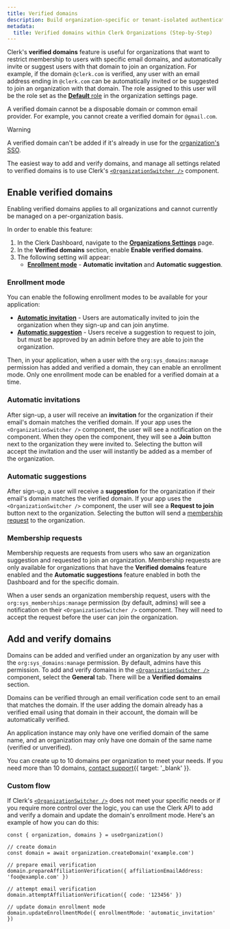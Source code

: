 ```yaml
---
title: Verified domains
description: Build organization-specific or tenant-isolated authentication flows that only authorized users with matching domains can join, using Verified Domains within Clerk Organizations.
metadata:
  title: Verified domains within Clerk Organizations (Step-by-Step)
---
```


Clerk's **verified domains** feature is useful for organizations that want to restrict membership to users with specific email domains, and automatically invite or suggest users with that domain to join an organization. For example, if the domain `@clerk.com` is verified, any user with an email address ending in `@clerk.com` can be automatically invited or be suggested to join an organization with that domain. The role assigned to this user will be the role set as the [**Default** role](/docs/organizations/roles-permissions#the-default-role-for-members) in the organization settings page.

A verified domain cannot be a disposable domain or common email provider. For example, you cannot create a verified domain for `@gmail.com`.

> [!WARNING]
> A verified domain can't be added if it's already in use for the [organization's SSO](/docs/organizations/manage-sso).

The easiest way to add and verify domains, and manage all settings related to verified domains is to use Clerk's [`<OrganizationSwitcher />`](/docs/reference/general/components/organization/organization-switcher) component.

## Enable verified domains

Enabling verified domains applies to all organizations and cannot currently be managed on a per-organization basis.

In order to enable this feature:

1. In the Clerk Dashboard, navigate to the [**Organizations Settings**](https://dashboard.clerk.com/last-active?path=organizations-settings) page.
1. In the **Verified domains** section, enable **Enable verified domains**.
1. The following setting will appear:
   - [**Enrollment mode**](#enrollment-mode) - **Automatic invitation** and **Automatic suggestion**.

### Enrollment mode

You can enable the following enrollment modes to be available for your application:

- [**Automatic invitation**](#automatic-invitations) - Users are automatically invited to join the organization when they sign-up and can join anytime.
- [**Automatic suggestion**](#automatic-suggestions) - Users receive a suggestion to request to join, but must be approved by an admin before they are able to join the organization.

Then, in your application, when a user with the `org:sys_domains:manage` permission has added and verified a domain, they can enable an enrollment mode. Only one enrollment mode can be enabled for a verified domain at a time.

### Automatic invitations

After sign-up, a user will receive an **invitation** for the organization if their email's domain matches the verified domain. If your app uses the `<OrganizationSwitcher />` component, the user will see a notification on the component. When they open the component, they will see a **Join** button next to the organization they were invited to. Selecting the button will accept the invitation and the user will instantly be added as a member of the organization.

### Automatic suggestions

After sign-up, a user will receive a **suggestion** for the organization if their email's domain matches the verified domain. If your app uses the `<OrganizationSwitcher />` component, the user will see a **Request to join** button next to the organization. Selecting the button will send a [membership request](#membership-requests) to the organization.

### Membership requests

Membership requests are requests from users who saw an organization suggestion and requested to join an organization. Membership requests are only available for organizations that have the **Verified domains** feature enabled and the **Automatic suggestions** feature enabled in both the Dashboard and for the specific domain.

When a user sends an organization membership request, users with the `org:sys_memberships:manage` permission (by default, admins) will see a notification on their `<OrganizationSwitcher />` component. They will need to accept the request before the user can join the organization.

## Add and verify domains

Domains can be added and verified under an organization by any user with the `org:sys_domains:manage` permission. By default, admins have this permission. To add and verify domains in the [`<OrganizationSwitcher />`](/docs/reference/general/components/organization/organization-switcher) component, select the **General** tab. There will be a **Verified domains** section.

Domains can be verified through an email verification code sent to an email that matches the domain. If the user adding the domain already has a verified email using that domain in their account, the domain will be automatically verified.

An application instance may only have one verified domain of the same name, and an organization may only have one domain of the same name (verified or unverified).

You can create up to 10 domains per organization to meet your needs. If you need more than 10 domains, [contact support](/contact/support){{ target: '_blank' }}.

### Custom flow

If Clerk's [`<OrganizationSwitcher />`](/docs/reference/general/components/organization/organization-switcher) does not meet your specific needs or if you require more control over the logic, you can use the Clerk API to add and verify a domain and update the domain's enrollment mode. Here's an example of how you can do this:

```tsx
const { organization, domains } = useOrganization()

// create domain
const domain = await organization.createDomain('example.com')

// prepare email verification
domain.prepareAffiliationVerification({ affiliationEmailAddress: 'foo@example.com' })

// attempt email verification
domain.attemptAffiliationVerification({ code: '123456' })

// update domain enrollment mode
domain.updateEnrollmentMode({ enrollmentMode: 'automatic_invitation' })
```
